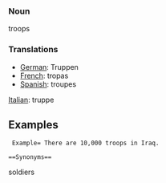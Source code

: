 === Noun ===

troops 


=== Translations ===
*[[German]]: Truppen
*[[French]]: tropas
*[[Spanish]]: troupes
[[Italian]]: truppe


==Examples==
  Example= There are 10,000 troops in Iraq.




 ==Synonyms==
soldiers